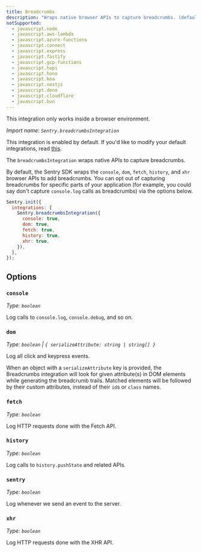 ```yaml
---
title: Breadcrumbs
description: "Wraps native browser APIs to capture breadcrumbs. (default)"
notSupported:
  - javascript.node
  - javascript.aws-lambda
  - javascript.azure-functions
  - javascript.connect
  - javascript.express
  - javascript.fastify
  - javascript.gcp-functions
  - javascript.hapi
  - javascript.hono
  - javascript.koa
  - javascript.nestjs
  - javascript.deno
  - javascript.cloudflare
  - javascript.bun
---
```


<Alert>

This integration only works inside a browser environment.

</Alert>

_Import name: `Sentry.breadcrumbsIntegration`_

This integration is enabled by default. If you'd like to modify your default integrations, read [this](./../#modifying-default-integrations).

The `breadcrumbsIntegration` wraps native APIs to capture breadcrumbs.

By default, the Sentry SDK wraps the `console`, `dom`, `fetch`, `history`, and `xhr` browser APIs to add breadcrumbs. You can opt out of capturing breadcrumbs for specific parts of your application (for example, you could say don't capture `console.log` calls as breadcrumbs) via the options below.

```JavaScript
Sentry.init({
  integrations: [
    Sentry.breadcrumbsIntegration({
      console: true,
      dom: true,
      fetch: true,
      history: true,
      xhr: true,
    }),
  ],
});
```

## Options

### `console`

_Type: `boolean`_

Log calls to `console.log`, `console.debug`, and so on.

### `dom`

_Type: `boolean` | `{ serializeAttribute: string | string[] }`_

Log all click and keypress events.

When an object with a `serializeAttribute` key is provided, the Breadcrumbs integration will look for given attribute(s) in DOM elements while generating the breadcrumb trails. Matched elements will be followed by their custom attributes, instead of their `id`s or `class` names.

### `fetch`

_Type: `boolean`_

Log HTTP requests done with the Fetch API.

### `history`

_Type: `boolean`_

Log calls to `history.pushState` and related APIs.

### `sentry`

_Type: `boolean`_

Log whenever we send an event to the server.

### `xhr`

_Type: `boolean`_

Log HTTP requests done with the XHR API.
